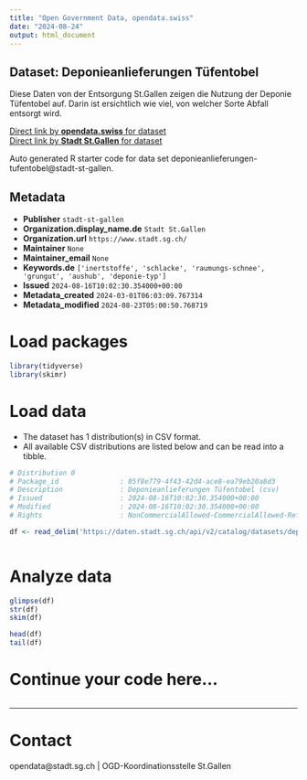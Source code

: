 ```yaml
---
title: "Open Government Data, opendata.swiss"
date: "2024-08-24"
output: html_document
---
```


## Dataset: Deponieanlieferungen Tüfentobel

Diese Daten von der Entsorgung St.Gallen zeigen die Nutzung der Deponie Tüfentobel auf. Darin ist ersichtlich wie viel, von welcher Sorte Abfall entsorgt wird.

[Direct link by **opendata.swiss** for dataset](https://opendata.swiss/de/dataset/deponieanlieferungen-tufentobel)<br>
[Direct link by **Stadt St.Gallen** for dataset](https://daten.stadt.sg.ch/explore/dataset/deponieanlieferungen-tufentobel/)

Auto generated R starter code for data set deponieanlieferungen-tufentobel@stadt-st-gallen.

## Metadata

- **Publisher** `stadt-st-gallen`
- **Organization.display_name.de** `Stadt St.Gallen`
- **Organization.url** `https://www.stadt.sg.ch/`
- **Maintainer** `None`
- **Maintainer_email** `None`
- **Keywords.de** `['inertstoffe', 'schlacke', 'raumungs-schnee', 'grungut', 'aushub', 'deponie-typ']`
- **Issued** `2024-08-16T10:02:30.354000+00:00`
- **Metadata_created** `2024-03-01T06:03:09.767314`
- **Metadata_modified** `2024-08-23T05:00:50.768719`


# Load packages

```r

library(tidyverse)
library(skimr)

```

# Load data

-   The dataset has 1 distribution(s) in CSV format.
-   All available CSV distributions are listed below and can be read into a tibble.

```r

# Distribution 0
# Package_id               : 85f8e779-4f43-42d4-ace8-ea79eb20a8d3
# Description              : Deponieanlieferungen Tüfentobel (csv)
# Issued                   : 2024-08-16T10:02:30.354000+00:00
# Modified                 : 2024-08-16T10:02:30.354000+00:00
# Rights                   : NonCommercialAllowed-CommercialAllowed-ReferenceRequired

df <- read_delim('https://daten.stadt.sg.ch/api/v2/catalog/datasets/deponieanlieferungen-tufentobel/exports/csv?use_labels=true')



```

# Analyze data

```r

glimpse(df)
str(df)
skim(df)

head(df)
tail(df)

```

# Continue your code here...

```r

```

------------------------------------------------------------------------

# Contact

opendata@stadt.sg.ch | OGD-Koordinationsstelle St.Gallen
